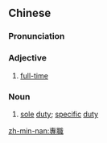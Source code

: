 ==Chinese==
{{zh-forms|s=专职}}

===Pronunciation===
{{zh-pron
|m=zhuānzhí
|c=zyun1 zik1
|mn=qz,tp,xm,zz:choan-chit
|cat=adj,n
}}

===Adjective===
{{zh-adj}}

# [[full-time]]

===Noun===
{{zh-noun}}

# [[sole]] [[duty]]; [[specific]] [[duty]]

[[zh-min-nan:專職]]